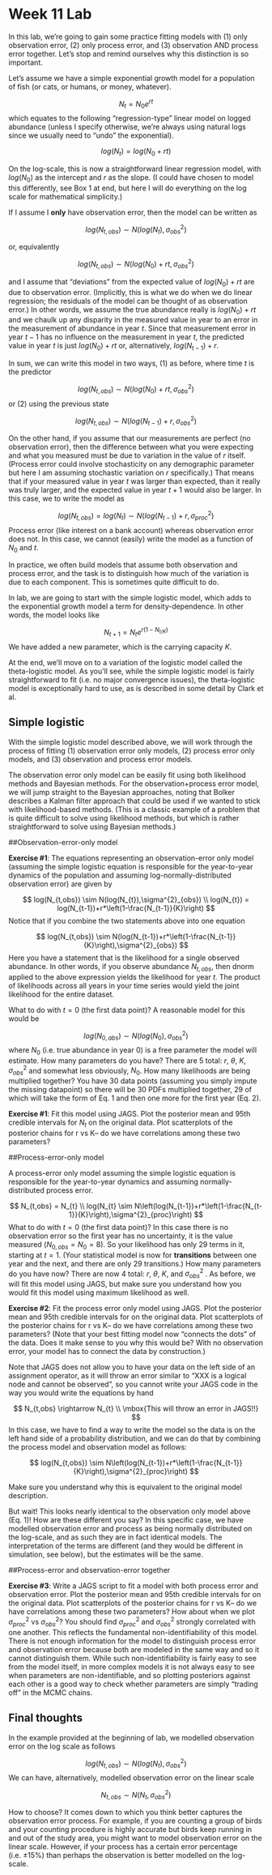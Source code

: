 Week 11 Lab
========================================================

In this lab, we're going to gain some practice fitting models with (1) only observation error, (2) only process error, and (3) observation AND process error together. Let's stop and remind ourselves why this distinction is so important. 

Let's assume we have a simple exponential growth model for a population of fish (or cats, or humans, or money, whatever).

$$
N_{t} = N_{0}e^{rt}
$$
which equates to the following "regression-type" linear model on logged abundance (unless I specify otherwise, we're always using natural logs since we usually need to "undo" the exponential).

$$
log(N_{t}) = log(N_{0}+rt)
$$

On the log-scale, this is now a straightforward linear regression model, with $log(N_{0})$ as the intercept and $r$ as the slope. (I could have chosen to model this differently, see Box 1 at end, but here I will do everything on the log scale for mathematical simplicity.)

If I assume I **only** have observation error, then the model can be written as

$$
log(N_{t,obs}) \sim N(log(N_{t}),\sigma^{2}_{obs})
$$

or, equivalently

$$
log(N_{t,obs}) \sim N(log(N_{0})+rt,\sigma^{2}_{obs})
$$

and I assume that "deviations" from the expected value of $log(N_{0})+rt$ are due to observation error. (Implicitly, this is what we do when we do linear regression; the residuals of the model can be thought of as observation error.) In other words, we assume the true abundance really is $log(N_{0})+rt$ and we chaulk up any disparity in the measured value in year to an error in the measurement of abundance in year $t$. Since that measurement error in year $t-1$ has no influence on the measurement in year $t$, the predicted value in year $t$ is just $log(N_{0})+rt$ or, alternatively, $log(N_{t-1})+r$. 

In sum, we can write this model in two ways, (1) as before, where time $t$ is the predictor

$$
log(N_{t,obs}) \sim N(log(N_{0})+rt,\sigma^{2}_{obs})
$$
or (2) using the previous state

$$
log(N_{t,obs}) \sim N(log(N_{t-1})+r,\sigma^{2}_{obs})
$$

On the other hand, if you assume that our measurements are perfect (no observation error), then the difference between what you were expecting and what you measured must be due to variation in the value of $r$ itself. (Process error could involve stochasticity on any demographic parameter but here I am assuming stochastic variation on $r$ specifically.)  That means that if your measured value in year $t$ was larger than expected, than it really was truly larger, and the expected value in year $t+1$ would also be larger. In this case, we \emph{have} to write the model as

$$
log(N_{t,obs}) = log(N_{t}) \sim N(log(N_{t-1})+r,\sigma^{2}_{proc})
$$
Process error \emph{compounds} (like interest on a bank account) whereas observation error does not. In this case, we cannot (easily) write the model as a function of $N_{0}$ and $t$.

In practice, we often build models that assume both observation and process error, and the task is to distinguish how much of the variation is due to each component. This is sometimes quite difficult to do.

In lab, we are going to start with the simple logistic model, which adds to the exponential growth model a term for density-dependence. In other words, the model looks like

$$
N_{t+1} = N_{t}e^{r\left(1-N_{t/K}\right)}
$$
We have added a new parameter, which is the carrying capacity $K$.

At the end, we’ll move on to a variation of the logistic model called the theta-logistic model. As you’ll see, while the simple logistic model is fairly straightforward to fit (i.e. no major convergence issues), the theta-logistic model is exceptionally hard to use, as is described in some detail by Clark et al.

Simple logistic
----------------

With the simple logistic model described above, we will work through the process of fitting (1) observation error only models, (2) process error only models, and (3) observation and process error models. 

The observation error only model can be easily fit using both likelihood methods and Bayesian methods. For the observation+process error model, we will jump straight to the Bayesian approaches, noting that Bolker describes a Kalman filter approach that could be used if we wanted to stick with likelihood-based methods. (This is a classic example of a problem that is quite difficult to solve using likelihood methods, but which is rather straightforward to solve using Bayesian methods.)

##Observation-error-only model

**Exercise #1**: The equations representing an observation-error only model (assuming the simple logistic equation is responsible for the year-to-year dynamics of the population and assuming log-normally-distributed observation error) are given by

$$
log(N_{t,obs}) \sim N(log(N_{t}),\sigma^{2}_{obs}) \\
log(N_{t}) = log(N_{t-1})+r*\left(1-\frac{N_{t-1}}{K}\right)
$$
Notice that if you combine the two statements above into one equation

$$
log(N_{t,obs}) \sim N(log(N_{t-1})+r*\left(1-\frac{N_{t-1}}{K}\right),\sigma^{2}_{obs})
$$
Here you have a statement that is the likelihood for a single observed abundance. In other words, if you observe abundance $N_{t,obs}$, then dnorm applied to the above expression yields the likelihood for year $t$. The product of likelihoods across all years in your time series would yield the joint likelihood for the entire dataset.

What to do with $t=0$ (the first data point)? A reasonable model for this would be

$$
log(N_{0,abs}) \sim N(log(N_{0}),\sigma^{2}_{obs})
$$
where $N_{0}$ (i.e. true abundance in year 0) is a free parameter the model will estimate. How many parameters do you have?  There are 5 total: $r$, $\theta$, $K$, $\sigma^{2}_{obs}$ and somewhat less obviously, $N_{0}$. How many likelihoods are being multiplied together? You have 30 data points (assuming you simply impute the missing datapoint) so there will be 30 PDFs multiplied together, 29 of which will take the form of Eq. 1 and then one more for the first year (Eq. 2).

**Exercise #1**: Fit this model using JAGS. Plot the posterior mean and 95th credible intervals for $N_{t}$ on the original data. Plot scatterplots of the posterior chains for r vs K– do we have correlations among these two parameters?

##Process-error-only model

A process-error only model assuming the simple logistic equation is responsible for the year-to-year dynamics and assuming normally-distributed process error. 

$$
N_{t,obs} = N_{t} \\
log(N_{t} \sim N\left(log(N_{t-1})+r*\left(1-\frac{N_{t-1}}{K}\right),\sigma^{2}_{proc}\right)
$$
What to do with $t=0$ (the first data point)? In this case there is no observation error so the first year has no uncertainty, it is the value measured ($N_{0,obs} = N_{0} = 8$). So your likelihood has only 29 terms in it, starting at $t=1$. (Your statistical model is now for **transitions** between one year and the next, and there are only 29 transitions.) How many parameters do you have now?  There are now 4 total: $r$, $\theta$, $K$, and $\sigma^{2}_{obs}$ . As before, we will fit this model using JAGS, but make sure you understand how you would fit this model using maximum likelihood as well.

**Exercise #2**: Fit the process error only model using JAGS. Plot the posterior mean and 95th credible intervals for  on the original data. Plot scatterplots of the posterior chains for r vs K– do we have correlations among these two parameters? (Note that your best fitting model now "connects the dots" of the data. Does it make sense to you why this would be? With no observation error, your model has to connect the data by construction.)

Note that JAGS does not allow you to have your data on the left side of an assignment operator, as it will throw an error similar to “XXX is a logical node and cannot be observed”, so you cannot write your JAGS code in the way you would write the equations by hand

$$
N_{t,obs} \rightarrow N_{t} \\ 
\mbox{This will throw an error in JAGS!!}
$$
In this case, we have to find a way to write the model so the data is on the left hand side of a probability distribution, and we can do that by combining the process model and observation model as follows:

$$
log(N_{t,obs}) \sim N\left(log(N_{t-1})+r*\left(1-\frac{N_{t-1}}{K}\right),\sigma^{2}_{proc}\right)
$$

Make sure you understand why this is equivalent to the original model description.

But wait! This looks nearly identical to the observation only model above (Eq. 1)! How are these different you say? In this specific case, we have modelled observation error and process as being normally distributed on the log-scale, and as such they are in fact identical models. The interpretation of the  terms are different (and they would be different in simulation, see below), but the estimates will be the same. 

##Process-error and observation-error together

**Exercise #3**: Write a JAGS script to fit a model with both process error and observation error. Plot the posterior mean and 95th credible intervals for  on the original data. Plot scatterplots of the posterior chains for r vs K– do we have correlations among these two parameters? How about when we plot $\sigma^{2}_{proc}$ vs $\sigma^{2}_{obs}$? You should find $\sigma^{2}_{proc}$ and $\sigma^{2}_{obs}$ strongly correlated with one another. This reflects the fundamental non-identifiability of this model. There is not enough information for the model to distinguish process error and observation error because both are modeled in the same way and so it cannot distinguish them. While such non-identifiability is fairly easy to see from the model itself, in more complex models it is not always easy to see when parameters are non-identifiable, and so plotting posteriors against each other is a good way to check whether parameters are simply “trading off” in the MCMC chains.

Final thoughts
----------------

In the example provided at the beginning of lab, we modelled observation error on the log scale as follows

$$
log(N_{t,obs}) \sim N(log(N_{t}),\sigma^{2}_{obs})
$$
We can have, alternatively, modelled observation error on the linear scale

$$
N_{t,obs} \sim N(N_{t},\sigma^{2}_{obs})
$$

How to choose? It comes down to which you think better captures the observation error process. For example, if you are counting a group of birds and your counting procedure is highly accurate but birds keep running in and out of the study area, you might want to model observation error on the linear scale. However, if your process has a certain error percentage (i.e. $\pm15\%$) than perhaps the observation is better modelled on the log-scale.
